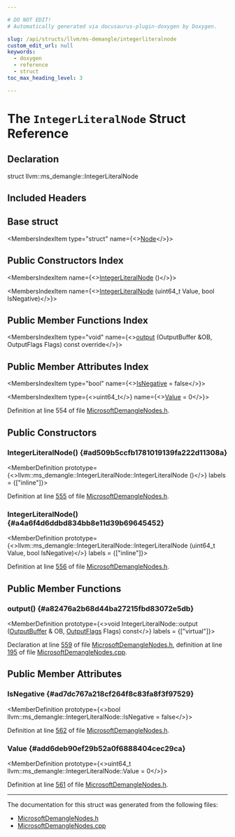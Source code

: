 ```yaml
---

# DO NOT EDIT!
# Automatically generated via docusaurus-plugin-doxygen by Doxygen.

slug: /api/structs/llvm/ms-demangle/integerliteralnode
custom_edit_url: null
keywords:
  - doxygen
  - reference
  - struct
toc_max_heading_level: 3

---
```





# The `IntegerLiteralNode` Struct Reference

<DoxygenPage pluginConfig={pluginConfig}>



## Declaration

<CodeBlock>struct llvm::ms_demangle::IntegerLiteralNode</CodeBlock>

## Included Headers

<IncludesList>
<IncludesListItem
  filePath="llvm/Demangle/MicrosoftDemangleNodes.h"
  permalink="/docs/api/files/include/include/llvm/include/llvm/demangle/microsoftdemanglenodes-h"
  isLocal="true" />
</IncludesList>

## Base struct

<MembersIndex>

<MembersIndexItem
  type="struct"
  name={<><a href="/docs/api/structs/llvm/ms-demangle/node">Node</a></>}>
</MembersIndexItem>

</MembersIndex>

## Public Constructors Index

<MembersIndex>

<MembersIndexItem
  name={<><a href="#ad509b5ccfb1781019139fa222d11308a">IntegerLiteralNode</a> ()</>}>
</MembersIndexItem>

<MembersIndexItem
  name={<><a href="#a4a6f4d6ddbd834bb8e11d39b69645452">IntegerLiteralNode</a> (uint64&#95;t Value, bool IsNegative)</>}>
</MembersIndexItem>

</MembersIndex>

## Public Member Functions Index

<MembersIndex>

<MembersIndexItem
  type="void"
  name={<><a href="#a82476a2b68d44ba27215fbd83072e5db">output</a> (OutputBuffer &amp;OB, OutputFlags Flags) const override</>}>
</MembersIndexItem>

</MembersIndex>

## Public Member Attributes Index

<MembersIndex>

<MembersIndexItem
  type="bool"
  name={<><a href="#ad7dc767a218cf264f8c83fa8f3f97529">IsNegative</a> = false</>}>
</MembersIndexItem>

<MembersIndexItem
  type={<>uint64&#95;t</>}
  name={<><a href="#add6deb90ef29b52a0f6888404cec29ca">Value</a> = 0</>}>
</MembersIndexItem>

</MembersIndex>


Definition at line 554 of file <a href="/docs/api/files/include/include/llvm/include/llvm/demangle/microsoftdemanglenodes-h">MicrosoftDemangleNodes.h</a>.

<SectionDefinition>

## Public Constructors

### IntegerLiteralNode() {#ad509b5ccfb1781019139fa222d11308a}

<MemberDefinition
  prototype={<>llvm::ms&#95;demangle::IntegerLiteralNode::IntegerLiteralNode ()</>}
  labels = {["inline"]}>

Definition at line <a href="/docs/api/files/include/include/llvm/include/llvm/demangle/microsoftdemanglenodes-h/#l00555">555</a> of file <a href="/docs/api/files/include/include/llvm/include/llvm/demangle/microsoftdemanglenodes-h">MicrosoftDemangleNodes.h</a>.
</MemberDefinition>

### IntegerLiteralNode() {#a4a6f4d6ddbd834bb8e11d39b69645452}

<MemberDefinition
  prototype={<>llvm::ms&#95;demangle::IntegerLiteralNode::IntegerLiteralNode (uint64&#95;t Value, bool IsNegative)</>}
  labels = {["inline"]}>

Definition at line <a href="/docs/api/files/include/include/llvm/include/llvm/demangle/microsoftdemanglenodes-h/#l00556">556</a> of file <a href="/docs/api/files/include/include/llvm/include/llvm/demangle/microsoftdemanglenodes-h">MicrosoftDemangleNodes.h</a>.
</MemberDefinition>

</SectionDefinition>

<SectionDefinition>

## Public Member Functions

### output() {#a82476a2b68d44ba27215fbd83072e5db}

<MemberDefinition
  prototype={<>void IntegerLiteralNode::output (<a href="/docs/api/classes/outputbuffer">OutputBuffer</a> &amp; OB, <a href="/docs/api/namespaces/llvm/ms-demangle/#a9e06032afffbcfd197a80acc92afce93">OutputFlags</a> Flags) const</>}
  labels = {["virtual"]}>

Declaration at line <a href="/docs/api/files/include/include/llvm/include/llvm/demangle/microsoftdemanglenodes-h/#l00559">559</a> of file <a href="/docs/api/files/include/include/llvm/include/llvm/demangle/microsoftdemanglenodes-h">MicrosoftDemangleNodes.h</a>, definition at line <a href="/docs/api/files/lib/lib/demangle/microsoftdemanglenodes-cpp/#l00195">195</a> of file <a href="/docs/api/files/lib/lib/demangle/microsoftdemanglenodes-cpp">MicrosoftDemangleNodes.cpp</a>.
</MemberDefinition>

</SectionDefinition>

<SectionDefinition>

## Public Member Attributes

### IsNegative {#ad7dc767a218cf264f8c83fa8f3f97529}

<MemberDefinition
  prototype={<>bool llvm::ms&#95;demangle::IntegerLiteralNode::IsNegative = false</>}>

Definition at line <a href="/docs/api/files/include/include/llvm/include/llvm/demangle/microsoftdemanglenodes-h/#l00562">562</a> of file <a href="/docs/api/files/include/include/llvm/include/llvm/demangle/microsoftdemanglenodes-h">MicrosoftDemangleNodes.h</a>.
</MemberDefinition>

### Value {#add6deb90ef29b52a0f6888404cec29ca}

<MemberDefinition
  prototype={<>uint64&#95;t llvm::ms&#95;demangle::IntegerLiteralNode::Value = 0</>}>

Definition at line <a href="/docs/api/files/include/include/llvm/include/llvm/demangle/microsoftdemanglenodes-h/#l00561">561</a> of file <a href="/docs/api/files/include/include/llvm/include/llvm/demangle/microsoftdemanglenodes-h">MicrosoftDemangleNodes.h</a>.
</MemberDefinition>

</SectionDefinition>

<hr/>

The documentation for this struct was generated from the following files:

<ul>
<li><a href="/docs/api/files/include/include/llvm/include/llvm/demangle/microsoftdemanglenodes-h">MicrosoftDemangleNodes.h</a></li>
<li><a href="/docs/api/files/lib/lib/demangle/microsoftdemanglenodes-cpp">MicrosoftDemangleNodes.cpp</a></li>
</ul>

</DoxygenPage>
